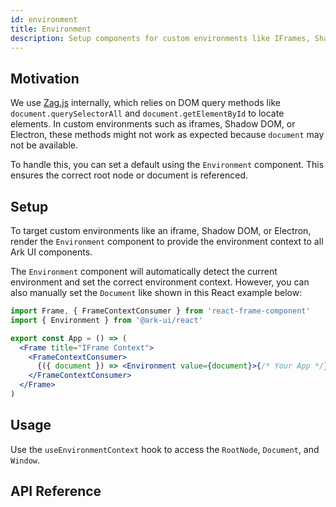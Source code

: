 ```yaml
---
id: environment
title: Environment
description: Setup components for custom environments like IFrames, Shadow DOM, or Electron contexts.
---
```


## Motivation

We use [Zag.js](https://zagjs.com/overview/composition#custom-window-environment) internally,
which relies on DOM query methods like `document.querySelectorAll` and `document.getElementById` to locate elements.
In custom environments such as iframes, Shadow DOM, or Electron, these methods might not work as expected because `document` may not be available.

To handle this, you can set a default using the `Environment` component. This ensures the correct root node or document is referenced.

## Setup

To target custom environments like an iframe, Shadow DOM, or Electron, render the `Environment` component to provide the environment context to all Ark UI components.

<Example id="setup" />

The `Environment` component will automatically detect the current environment and set the correct environment context.
However, you can also manually set the `Document` like shown in this React example below:

```jsx
import Frame, { FrameContextConsumer } from 'react-frame-component'
import { Environment } from '@ark-ui/react'

export const App = () => (
  <Frame title="IFrame Context">
    <FrameContextConsumer>
      {({ document }) => <Environment value={document}>{/* Your App */}</Environment>}
    </FrameContextConsumer>
  </Frame>
)
```

## Usage

Use the `useEnvironmentContext` hook to access the `RootNode`, `Document`, and `Window`.

<Example id="usage" />

## API Reference

<ComponentTypes id="environment" />
